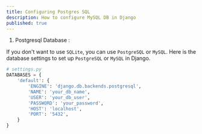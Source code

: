 ```yaml
---
title: Configuring Postgres SQL
description: How to configure MySQL DB in Django
published: true
---
```


1. Postgresql Database : 

If you don't want to use `SQLite`, you can use `PostgreSQL` or `MySQL`. Here is the database settings to set up `PostgreSQL` or `MySQL` in Django.

```python
# settings.py
DATABASES = {
    'default': {
        'ENGINE': 'django.db.backends.postgresql',
        'NAME': 'your_db_name',
        'USER': 'your_db_user',
        'PASSWORD': 'your_password',
        'HOST': 'localhost',
        'PORT': '5432',
    }
}
```